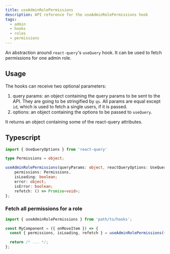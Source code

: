```yaml
---
title: useAdminRolePermissions
description: API reference for the useAdminRolePermissions hook
tags:
  - admin
  - hooks
  - roles
  - permissions
---
```


An abstraction around `react-query`'s `useQuery` hook. It can be used to fetch permissions for one admin role.

## Usage

The hooks can receive two optional parameters:

1. query params: an object containing the query params to be sent to the API. They are going to be
   stringified by `qs`. All params are equal except `id`, which is used to fetch a single users, if
   it is passed.
2. options: an object containing the options to be passed to `useQuery`.

It returns an object containing some of the react-query attributes.

## Typescript

```ts
import { UseQueryOptions } from 'react-query'

type Permissions = object;

useAdminRolePermissions(queryParams: object, reactQueryOptions: UseQueryOptions): {
    permissions: Permissions,
    isLoading: boolean;
    error: object;
    isError: boolean;
    refetch: () => Promise<void>;
};
```

### Fetch all permissions for a role

```jsx
import { useAdminRolePermissions } from 'path/to/hooks';

const MyComponent = ({ onMoveItem }) => {
  const { permissions, isLoading, refetch } = useAdminRolePermissions({ id: roleId });

  return /* ... */;
};
```
